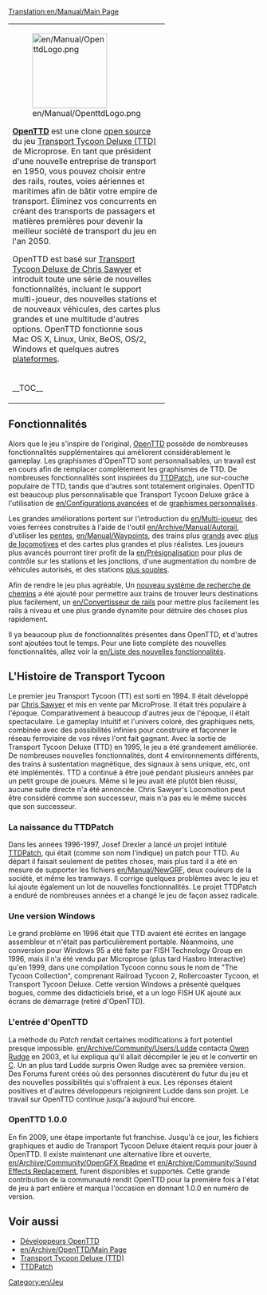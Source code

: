 [[Translation:en/Manual/Main Page]]

{{fr/Manual/Table des matières}}
{|
|colspan=2 style="background:none; border:0px"|
[[File:en/Manual/OpenttdLogo.png|left|150px]] 

[http://www.openttd.org/ '''OpenTTD'''] est une clone [https://www.wikipedia.org/wiki/Open_Source open source] du jeu [https://www.wikipedia.org/wiki/Transport_Tycoon Transport Tycoon Deluxe (TTD)] de Microprose. En tant que président d'une nouvelle entreprise de transport en 1950, vous pouvez choisir entre des rails, routes, voies aériennes et maritimes afin de bâtir votre empire de transport. Éliminez vos concurrents en créant des transports de passagers et matières premières pour devenir la meilleur société de transport du jeu en l'an 2050.

OpenTTD est basé sur [http://www.chrissawyer.com/info.htm Transport Tycoon Deluxe de Chris Sawyer] et introduit toute une série de nouvelles fonctionnalités, incluant  le support multi-joueur, des nouvelles stations et de nouveaux véhicules, des cartes plus grandes et une multitude d'autres options. OpenTTD fonctionne sous Mac OS X, Linux, Unix, BeOS, OS/2, Windows et quelques autres [[en/Systeme Compatibles|plateformes]].
|-
|width=200 style="background:none; border:0px"| __TOC__
|style="background:none; border:0px"| [[File:fr/Manual/Main menu new game.png|frame|center|Menu principal d'OpenTTD]]
|}

==Fonctionnalités==

Alors que le jeu s'inspire de l'original, [http://www.openttd.org/ OpenTTD] possède de nombreuses fonctionnalités supplémentaires qui améliorent considérablement le gameplay. Les graphismes d'OpenTTD sont personnalisables, un travail est en cours afin de remplacer complètement les graphismes de TTD. De nombreuses fonctionnalités sont inspirées du [http://www.ttdpatch.net/ TTDPatch], une sur-couche populaire de TTD, tandis que d'autres sont totalement originales. OpenTTD est beaucoup plus personnalisable que Transport Tycoon Deluxe grâce à l'utilisation de [[en/Configurations avancées]] et de [[en/Manual/NewGRF|graphismes personnalisés]].

Les grandes améliorations portent sur l'introduction du [[en/Multi-joueur]], des voies ferrées construites à l'aide de l'outil [[en/Archive/Manual/Autorail]], d'utiliser les [[en/Archive/Manual/Settings/Build on slopes|pentes]], [[en/Manual/Waypoints]], des trains plus [[en/Archive/Manual/Settings/Mammoth trains|grands]] avec [[en/Archive/Manual/Multiheaded trains|plus de locomotives]] et des cartes plus grandes et plus réalistes. Les joueurs plus avancés pourront tirer profit de la [[en/Présignalisation]] pour plus de contrôle sur les stations et les jonctions, d'une augmentation du nombre de véhicules autorisés, et des stations [[en/Archive/Manual/Settings/Nonuniform stations|plus souples]].

Afin de rendre le jeu plus agréable, Un [[en/Archive/Manual/Yet Another PBS Patch|nouveau système de recherche de chemins]] a été ajouté pour permettre aux trains de trouver leurs destinations plus facilement, un [[en/Convertisseur de rails]] pour mettre plus facilement les rails à niveau et une plus grande dynamite pour détruire des choses plus rapidement.
	
Il ya beaucoup plus de fonctionnalités présentes dans OpenTTD, et d'autres sont ajoutées tout le temps. Pour une liste complète des nouvelles fonctionnalités, allez voir la [[en/Liste des nouvelles fonctionnalités]].

==L'Histoire de Transport Tycoon==
Le premier jeu Transport Tycoon (TT) est sorti en 1994. Il était développé par [http://www.chrissawyer.com/ Chris Sawyer] et mis en vente par MicroProse. 
Il était très populaire à l'époque. Comparativement à beaucoup d'autres jeux de l'époque, il était spectaculaire. Le gameplay intuitif et l'univers coloré, des graphiques nets, combinée avec des possibilités infinies pour construire et façonner le réseau ferroviaire de vos rêves l'ont fait gagnant.
Avec la sortie de Transport Tycoon Deluxe (TTD) en 1995, le jeu a été grandement améliorée. De nombreuses nouvelles fonctionnalités, dont 4 environnements différents, des trains à sustentation magnétique, des signaux à sens unique, etc, ont été implémentés.
TTD a continué à être joué pendant plusieurs années par un petit groupe de joueurs. Même si le jeu avait été plutôt bien réussi, aucune suite directe n'a été annoncée. Chris Sawyer's Locomotion peut être considéré comme son successeur, mais n'a pas eu le même succès que son successeur.

===La naissance du TTDPatch===
Dans les années 1996-1997, Josef Drexler a lancé un projet intitulé [http://www.ttdpatch.net/ TTDPatch], qui était (comme son nom l'indique) un patch pour TTD. Au départ il faisait seulement de petites choses, mais plus tard il a été en mesure de supporter les fichiers [[en/Manual/NewGRF]], deux couleurs de la société, et même les tramways. Il corrige quelques problèmes avec le jeu et lui ajoute également un lot de nouvelles fonctionnalités. Le projet TTDPatch a enduré de nombreuses années et a changé le jeu de façon assez radicale.

===Une version Windows===
Le grand problème en 1996 était que TTD avaient été écrites en langage assembleur et n'était pas particulièrement portable. Néanmoins, une conversion pour Windows 95 a été faite par FISH Technology Group en 1996, mais il n'a été vendu par Microprose (plus tard Hasbro Interactive) qu'en 1999, dans une compilation Tycoon connu sous le nom de "The Tycoon Collection", comprenant Railroad Tycoon 2, Rollercoaster Tycoon, et Transport Tycoon Deluxe. Cette version Windows a présenté quelques bogues, comme des didacticiels brisé, et a un logo FISH UK ajouté aux écrans de démarrage (retiré d'OpenTTD).

===L'entrée d'OpenTTD===
La méthode du ''Patch'' rendait certaines modifications à fort potentiel presque impossible. [[en/Archive/Community/Users/Ludde]] contacta [http://www.tt-forums.net/ Owen Rudge] en 2003, et lui expliqua qu'il allait décompiler le jeu et le convertir en [[http://fr.wikipedia.org/wiki/C_%28langage%29|C]]. Un an plus tard Ludde surpris Owen Rudge avec sa première version. Des Forums furent créés où des personnes discutèrent du futur du jeu et des nouvelles possibilités qui s'offraient à eux. Les réponses étaient positives et d'autres développeurs rejoignirent Ludde dans son projet. Le travail sur OpenTTD continue jusqu'à aujourd'hui encore.

===OpenTTD 1.0.0===
En fin 2009, une étape importante fut franchise. Jusqu'à ce jour, les fichiers graphiques et audio de Transport Tycoon Deluxe étaient requis pour jouer à OpenTTD. Il existe maintenant une alternative libre et ouverte, [[en/Archive/Community/OpenGFX Readme]] et [[en/Archive/Community/Sound Effects Replacement]], furent disponibles et supportés. Cette grande contribution de la communauté rendit OpenTTD pour la première fois à l'état de jeu à part entière et marqua l'occasion en donnant 1.0.0 en numéro de version.

==Voir aussi==
*[[en/Archive/Community/Developers|Développeurs OpenTTD]]
*[[en/Archive/OpenTTD/Main Page]]
*[https://www.wikipedia.org/wiki/Transport_Tycoon Transport Tycoon Deluxe (TTD)]
*[http://www.ttdpatch.net/ TTDPatch]

[[Category:en/Jeu]]